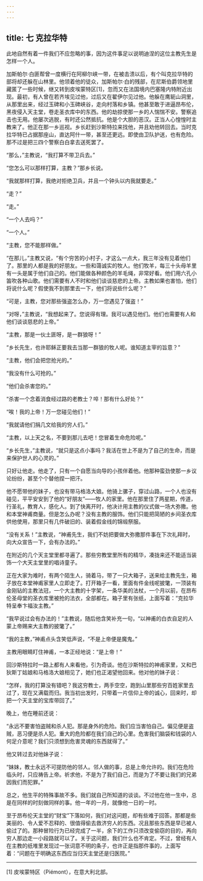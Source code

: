 ```yaml
---
---
---
```

title: 七 克拉华特
---




此地自然有着一件我们不应忽略的事，因为这件事足以说明迪涅的这位主教先生是怎样一个人。

加斯帕尔·白匪帮曾一度横行在阿柳尔峡一带，在被击溃以后，有个叫克拉华特的部将却还躲在山林里。他领着他的徒众，加斯帕尔·白的残部，在尼斯伯爵领地里藏匿了一些时候，继又转到皮埃蒙特区[1]，忽而又在法国境内巴塞隆内特附近出现。最初，有人曾在若齐埃见过他，过后又在翟伊尔见过他。他躲在鹰轭山洞里，从那里出来，经过玉碑和小玉碑峡谷，走向村落和乡镇。他甚至敢于进逼昂布伦，黑夜侵入天主堂，卷走圣衣库中的东西。他的劫掠使那一乡的人惴惴不安。警察追击也无用。他屡次逃脱，有时还公然抵抗。他是个大胆的恶汉。正当人心惶惶时主教来了。他正在那一乡巡视。乡长赶到沙斯特拉来找他，并且劝他转回去。当时克拉华特已占据那座山，直达阿什一带，甚至还更远。即使由卫队护送，也有危险。那不过是把三四个警察白白拿去送死罢了。

“那么，”主教说，“我打算不带卫兵去。”

“您怎么可以那样打算，主教？”那乡长说。

“我就那样打算，我绝对拒绝卫兵，并且一个钟头以内我就要走。”

“走？”

“走。”

“一个人去吗？”

“一个人。”

“主教，您不能那样做。”

“在那儿，”主教又说，“有个穷苦的小村子，才这么一点大，我三年没有见着他们了。那里的人都是我的好朋友。一些和蔼诚实的牧人。他们牧羊，每三十头母羊里有一头是属于他们自己的。他们能做各种颜色的羊毛绳，非常好看。他们用六孔小笛吹各种山歌。他们需要有人不时和他们谈谈慈悲的上帝。主教如果也害怕，他们将说什么呢？假使我不到那里去一下，他们将说些什么呢？”

“可是，主教，您对那些强盗怎么办，万一您遇见了强盗！”

“对呀，”主教说，“我想起来了。您说得有理。我可以遇见他们。他们也需要有人和他们谈谈慈悲的上帝。”

“主教，那是一伙土匪呀，是一群狼呀！”

“乡长先生，也许耶稣正要我去当那一群狼的牧人呢。谁知道主宰的旨意？”

“主教，他们会把您抢光的。”

“我没有什么可抢的。”

“他们会杀害您的。”

“杀害一个念着消食经过路的老教士？啐！那有什么好处？”

“唉！我的上帝！万一您碰见他们！”

“我就请他们捐几文给我的穷人们。”

“主教，以上天之名，不要到那儿去吧！您冒着生命危险呢。”

“乡长先生，”主教说，“就只是这点小事吗？我活在世上不是为了自己的生命，而是来保护世人的心灵的。”

只好让他走。他走了，只有一个自愿当向导的小孩伴着他。他那种蛮劲使那一乡议论纷纷，甚至个个替他捏一把汗。

他不愿带他的妹子，也没有带马格洛大娘。他骑上骡子，穿过山路，一个人也没有碰见，平平安安到了他的“好朋友”——牧人的家里。他在那里住了两星期，传道，行圣礼，教育人，感化人。到了快离开时，他决计用主教的仪式做一场大弥撒。他和本堂神甫商量。但是怎么办呢？没有主教的服饰。他们只能把简陋的乡间圣衣库供他使用，那里只有几件破旧的、装着假金线的锦缎祭服。

“没有关系！”主教说，“神甫先生，我们不妨把要做大弥撒那件事在下次礼拜时，向大众宣告一下，会有办法的。”

在附近的几个天主堂里都寻遍了。那些穷教堂里所有的精华，凑拢来还不能适当装饰一个大天主堂里的唱诗童子。

正在大家为难时，有两个陌生人，骑着马，带了一只大箱子，送来给主教先生，箱子放在本堂神甫家里人立即走了。打开箱子一看，里面有件金线呢披氅，一顶装有金刚钻的主教法冠，一个大主教的十字架，一条华美的法杖，一个月以前，在昂布伦圣母堂的圣衣库里被抢的法衣，全部都在。箱子里有张纸，上面写着：“克拉华特呈奉卞福汝主教。”

“我早说过会有办法的！”主教说，随后他含笑补充一句，“以神甫的白衣自足的人蒙上帝赐来大主教的披氅了。”

“我的主教，”神甫点头含笑低声说，“不是上帝便是魔鬼。”

主教用眼睛盯住神甫，一本正经地说：“是上帝！”

回沙斯特拉时一路上都有人来看他，引为奇谈。他在沙斯特拉的神甫家里，又和巴狄斯丁姑娘和马格洛大娘相见了，她们也正渴望他回来。他对他的妹子说：

“怎样，我的打算没有错吧？我这穷教士，两手空空，跑到山里那些穷百姓家里去过了，现在又满载而归。我当初出发时，只带着一片信仰上帝的诚心，回来时，却把一个天主堂的宝库带回了。”

晚上，他在睡前还说：

“永远不要害怕盗贼和杀人犯。那是身外的危险。我们应当害怕自己。偏见便是盗贼，恶习便是杀人犯。重大的危险都在我们自己的心里。危害我们脑袋和钱袋的人何足介意呢？我们只须想到危害灵魂的东西就得了。”

他又转过去对他妹子说：

“妹妹，教士永远不可提防他的邻人。邻人做的事，总是上帝允许的。我们在危险临头时，只应祷告上帝。祈求他，不是为了我们自己，而是为了不要让我们的兄弟因我们而犯罪。”

总之，他生平的特殊事故不多。我们就自己所知道的谈谈。不过他在他一生中，总是在同样的时刻做同样的事。他一年的一月，就像他一日的一时。

至于昂布伦天主堂的“财宝”下落如何，我们对这问题，却有些难于回答。那都是些美丽的、令人爱不忍释的、很值得偷去救济穷人的东西。况且那些东西是早已被人偷过了的。那种冒险行为已经完成了一半，余下的工作只须改变偷窃的目的，再向穷人那边走一小段路就可以了。关于这问题，我们什么也不肯定。不过，曾经有人在主教的纸堆里发现过一张词意不明的条子，也许正是指那件事的，上面写着：“问题在于明确这东西应当归天主堂还是归医院。”



* * *



[1] 皮埃蒙特区（Piémont），在意大利北部。